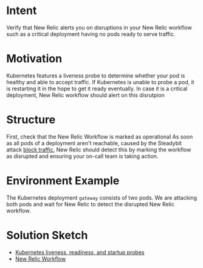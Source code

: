 # Intent
Verify that New Relic alerts you on disruptions in your New Relic workflow such as a critical deployment having no pods ready to serve traffic.

# Motivation
Kubernetes features a liveness probe to determine whether your pod is healthy and able to accept traffic.
If Kubernetes is unable to probe a pod, it is restarting it in the hope to get it ready eventually.
In case it is a critical deployment, New Relic workflow should alert on this disrutpion

# Structure
First, check that the New Relic Workflow is marked as operational
As soon as all pods of a deployment aren't reachable, caused by the Steadybit attack [block traffic](https://hub.steadybit.com/action/com.steadybit.extension_container.network_blackhole), New Relic should detect this by marking the workflow as disrupted and ensuring your on-call team is taking action.

# Environment Example

The Kubernetes deployment `gateway` consists of two pods.
We are attacking both pods and wait for New Relic to detect the disrupted New Relic workflow.

# Solution Sketch

- [Kubernetes liveness, readiness, and startup probes](https://kubernetes.io/docs/tasks/configure-pod-container/configure-liveness-readiness-startup-probes/)
- [New Relic Workflow](https://docs.newrelic.com/docs/alerts-applied-intelligence/applied-intelligence/incident-workflows/incident-workflows/)

